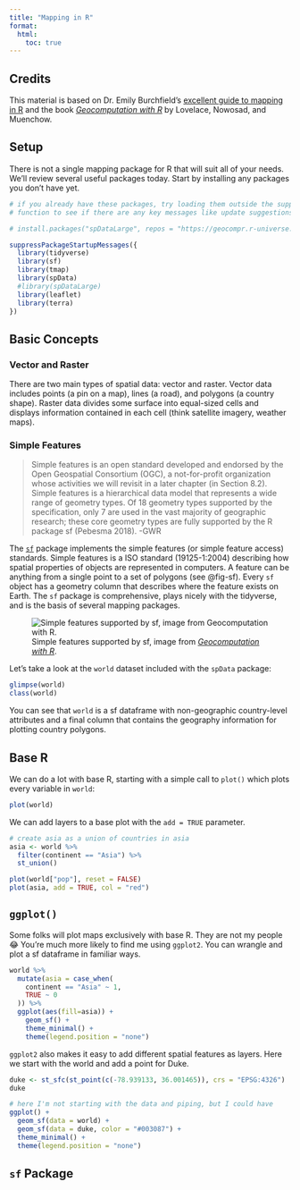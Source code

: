 ```yaml
---
title: "Mapping in R"
format: 
  html:
    toc: true
---
```


<!--
Based on:

Dr. Emily Burchfield's guide
https://www.emilyburchfield.org/courses/eds/making_maps_in_r

"Geocomputation with R" (GWR) by Lovelace, Nowosad, and Muenchow
https://r.geocompx.org/
-->

## Credits

This material is based on Dr. Emily Burchfield's [excellent guide to mapping in R](https://www.emilyburchfield.org/courses/eds/making_maps_in_r) and the book [*Geocomputation with R*](https://r.geocompx.org/) by Lovelace, Nowosad, and Muenchow.

## Setup

There is not a single mapping package for R that will suit all of your needs. We'll review several useful packages today. Start by installing any packages you don't have yet.

```r
# if you already have these packages, try loading them outside the suppress
# function to see if there are any key messages like update suggestions

# install.packages("spDataLarge", repos = "https://geocompr.r-universe.dev")

suppressPackageStartupMessages({
  library(tidyverse)
  library(sf)
  library(tmap)
  library(spData)
  #library(spDataLarge)
  library(leaflet)
  library(terra)
})
```

## Basic Concepts

### Vector and Raster

There are two main types of spatial data: vector and raster. Vector data includes points (a pin on a map), lines (a road), and polygons (a country shape). Raster data divides some surface into equal-sized cells and displays information contained in each cell (think satellite imagery, weather maps).

### Simple Features

> Simple features is an open standard developed and endorsed by the Open Geospatial Consortium (OGC), a not-for-profit organization whose activities we will revisit in a later chapter (in Section 8.2). Simple features is a hierarchical data model that represents a wide range of geometry types. Of 18 geometry types supported by the specification, only 7 are used in the vast majority of geographic research; these core geometry types are fully supported by the R package sf (Pebesma 2018). -GWR 

The [`sf`](https://r-spatial.github.io/sf/) package implements the simple features (or simple feature access) standards. Simple features is a ISO standard (19125-1:2004) describing how spatial properties of objects are represented in computers. A feature can be anything from a single point to a set of polygons (see @fig-sf). Every `sf` object has a geometry column that describes where the feature exists on Earth. The `sf` package is comprehensive, plays nicely with the tidyverse, and is the basis of several mapping packages. 

![Simple features supported by sf, image from [*Geocomputation with R*](https://r.geocompx.org/spatial-class).](https://r.geocompx.org/figures/sf-classes.png){#fig-sf}

Let's take a look at the `world` dataset included with the `spData` package:

```r
glimpse(world)
class(world)
```

You can see that `world` is a sf dataframe with non-geographic country-level attributes and a final column that contains the geography information for plotting country polygons.

## Base R

We can do a lot with base R, starting with a simple call to `plot()` which plots every variable in `world`:

```r
plot(world)
```

We can add layers to a base plot with the `add = TRUE` parameter.

```r
# create asia as a union of countries in asia
asia <- world %>%
  filter(continent == "Asia") %>%
  st_union()
```

```r
plot(world["pop"], reset = FALSE)
plot(asia, add = TRUE, col = "red")
```
## `ggplot()`

Some folks will plot maps exclusively with base R. They are not my people 😂 You're much more likely to find me using `ggplot2`. You can wrangle and plot a sf dataframe in familiar ways.

```r
world %>%
  mutate(asia = case_when(
    continent == "Asia" ~ 1,
    TRUE ~ 0
  )) %>%
  ggplot(aes(fill=asia)) +
    geom_sf() +
    theme_minimal() +
    theme(legend.position = "none") 
```
`ggplot2` also makes it easy to add different spatial features as layers. Here we start with the world and add a point for Duke.

```r
duke <- st_sfc(st_point(c(-78.939133, 36.001465)), crs = "EPSG:4326")
duke

# here I'm not starting with the data and piping, but I could have
ggplot() +
  geom_sf(data = world) +
  geom_sf(data = duke, color = "#003087") +
  theme_minimal() +
  theme(legend.position = "none")
```



## `sf` Package


